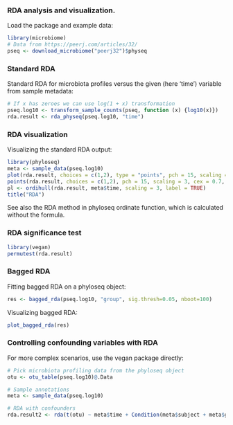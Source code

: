 ### RDA analysis and visualization. 

Load the package and example data:

```r
library(microbiome)
# Data from https://peerj.com/articles/32/
pseq <- download_microbiome("peerj32")$physeq
```

### Standard RDA 

Standard RDA for microbiota profiles versus the given (here 'time')
variable from sample metadata:

```r
# If x has zeroes we can use log(1 + x) transformation
pseq.log10 <- transform_sample_counts(pseq, function (x) {log10(x)})
rda.result <- rda_physeq(pseq.log10, "time")
```

### RDA visualization

Visualizing the standard RDA output:

```r
library(phyloseq)
meta <- sample_data(pseq.log10)
plot(rda.result, choices = c(1,2), type = "points", pch = 15, scaling = 3, cex = 0.7, col = meta$time)
points(rda.result, choices = c(1,2), pch = 15, scaling = 3, cex = 0.7, col = meta$time)
pl <- ordihull(rda.result, meta$time, scaling = 3, label = TRUE)
title("RDA")
```

See also the RDA method in phyloseq ordinate function, which is calculated without the formula.


### RDA significance test

```r
library(vegan)
permutest(rda.result) 
```

### Bagged RDA

Fitting bagged RDA on a phyloseq object:

```r
res <- bagged_rda(pseq.log10, "group", sig.thresh=0.05, nboot=100)
```

Visualizing bagged RDA:

```r
plot_bagged_rda(res)
```


### Controlling confounding variables with RDA

For more complex scenarios, use the vegan package directly:

```r
# Pick microbiota profiling data from the phyloseq object
otu <- otu_table(pseq.log10)@.Data

# Sample annotations
meta <- sample_data(pseq.log10)

# RDA with confounders
rda.result2 <- rda(t(otu) ~ meta$time + Condition(meta$subject + meta$gender))
```



